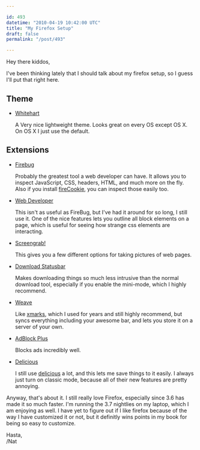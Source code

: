 ```yaml
---

id: 493
datetime: "2010-04-19 10:42:00 UTC"
title: "My Firefox Setup"
draft: false
permalink: "/post/493"

---
```


Hey there kiddos,

I've been thinking lately that I should talk about my firefox setup, so I guess I'll put that right here.

## Theme

 * [Whitehart](https://addons.mozilla.org/en-US/firefox/addon/364)

   A Very nice lightweight theme. Looks great on every OS except OS X. On OS X I just use the default.

## Extensions

 * [Firebug](http://getfirebug.com/)

   Probably the greatest tool a web developer can have. It allows you to inspect JavaScript, CSS, headers, HTML, and much more on the fly. Also if you install [fireCookie](http://addons.mozilla.org/en-US/firefox/addon/6683), you can inspect those easily too.

 * [Web Developer](https://addons.mozilla.org/en-US/firefox/addon/60)

   This isn't as useful as FireBug, but I've had it around for so long, I still use it. One of the nice features lets you outline all block elements on a page, which is useful for seeing how strange css elements are interacting.

 * [Screengrab!](https://addons.mozilla.org/en-US/firefox/addon/1146)

   This gives you a few different options for taking pictures of web pages.

 * [Download Statusbar](https://addons.mozilla.org/en-US/firefox/addon/26)

   Makes downloading things so much less intrusive than the normal download tool, especially if you enable the mini-mode, which I highly recommend.

 * [Weave](https://addons.mozilla.org/en-US/firefox/addon/10868)

   Like [xmarks](https://addons.mozilla.org/en-US/firefox/addon/2410), which I used for years and still highly recommend, but syncs everything including your awesome bar, and lets you store it on a server of your own.

 * [AdBlock Plus](https://addons.mozilla.org/en-US/firefox/addon/1865)

   Blocks ads incredibly well.

 * [Delicious](https://addons.mozilla.org/en-US/firefox/addon/3615)

   I still use [delicious](http://delicious.com/calvin166) a lot, and this lets me save things to it easily. I always just turn on classic mode, because all of their new features are pretty annoying.

Anyway, that's about it. I still really love Firefox, especially since 3.6 has made it so much faster. I'm running the 3.7 nightlies on my laptop, which I am enjoying as well. I have yet to figure out if I like firefox because of the way I have customized it or not, but it definitly wins points in my book for being so easy to customize.

Hasta,  
/Nat



